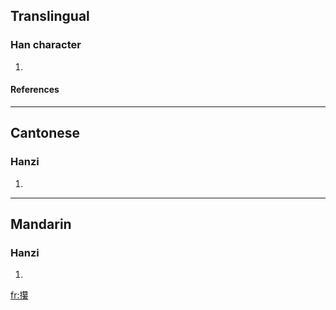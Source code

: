 ==Translingual==
===Han character===
{{Han char|rn=64|rad=手|as=20|sn=23|four=5809<sub>3</sub>|canj=手竹月火 (QHBF)}}
# {{defn|Han|sort=手20}}
====References====
{{Han ref|kx=0464.200|dkj=13038|dj=0813.210|hdz=31990.070|uh=6525|ud=25893|bh=F7DD|bd=63453}}

----
==Cantonese==
===Hanzi===
{{yue-hanzi|jyut=|y=jaan6}}
# {{defn|Cantonese}}

----
==Mandarin==
===Hanzi===
{{cmn-hanzi|pin=[[zuàn]] (zuan4)|wg=tsuan<sup>4</sup>}}
# {{defn|Mandarin}}

[[fr:攥]]